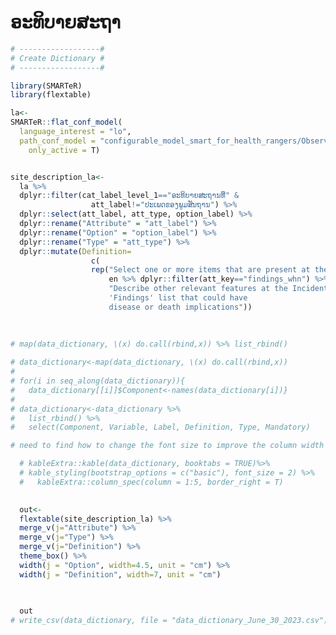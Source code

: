# ອະທິບາຍສະຖາ {.unnumbered}

```r

# ------------------#
# Create Dictionary #
# ------------------#

library(SMARTeR)
library(flextable)

la<-
SMARTeR::flat_conf_model(
  language_interest = "lo",
  path_conf_model = "configurable_model_smart_for_health_rangers/Observations_Final_conf_model_smart_for_health_rangers.xml",
    only_active = T)


site_description_la<-  
  la %>% 
  dplyr::filter(cat_label_level_1=="ອະທິບາຍສະຖານທີ່" &
                  att_label!="ປະເພດຂອງພູມສັນຖານ") %>% 
  dplyr::select(att_label, att_type, option_label) %>% 
  dplyr::rename("Attribute" = "att_label") %>% 
  dplyr::rename("Option" = "option_label") %>% 
  dplyr::rename("Type" = "att_type") %>% 
  dplyr::mutate(Definition=
                  c(
                  rep("Select one or more items that are present at the Incident. If there are other relevant features at the Incident not provided in the options that could have disease or death implications, it is possible to select the option 'Other Findings' and a text box will pop-up to describe them", 
                      en %>% dplyr::filter(att_key=="findings_whn") %>% nrow()),
                      "Describe other relevant features at the Incident not provided in the 
                      'Findings' list that could have     
                      disease or death implications"))

    
        
# map(data_dictionary, \(x) do.call(rbind,x)) %>% list_rbind()
    
# data_dictionary<-map(data_dictionary, \(x) do.call(rbind,x)) 
# 
# for(i in seq_along(data_dictionary)){
#   data_dictionary[[i]]$Component<-names(data_dictionary[i])}
# 
# data_dictionary<-data_dictionary %>% 
#   list_rbind() %>% 
#   select(Component, Variable, Label, Definition, Type, Mandatory)

# need to find how to change the font size to improve the column width

  # kableExtra::kable(data_dictionary, booktabs = TRUE)%>%
  # kable_styling(bootstrap_options = c("basic"), font_size = 2) %>% 
  #   kableExtra::column_spec(column = 1:5, border_right = T) 

  
  out<-  
  flextable(site_description_la) %>% 
  merge_v(j="Attribute") %>% 
  merge_v(j="Type") %>% 
  merge_v(j="Definition") %>% 
  theme_box() %>% 
  width(j = "Option", width=4.5, unit = "cm") %>% 
  width(j = "Definition", width=7, unit = "cm")
  
  

  out
# write_csv(data_dictionary, file = "data_dictionary_June_30_2023.csv")

```

